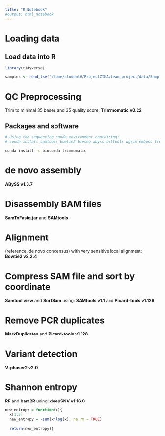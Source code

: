 ```yaml
---
title: "R Notebook"
#output: html_notebook
---
```


# Loading data
## Load data into R
```r
library(tidyverse)

```

```r

samples <- read_tsv("/home/student6/ProjectZIKA/team_project/data/Sample_table.txt", )

```

# QC Preprocessing
Trim to minimal 35 bases and 35 quality score: **Trimmomatic v0.22**

## Packages and software
```bash

# Using the sequencing conda environment containing:
# conda install samtools bowtie2 breseq abyss bcftools wgsim emboss tree

conda install -c bioconda trimmomatic


```


# de novo assembly
**ABySS v1.3.7**


# Disassembly BAM files
**SamToFastq.jar** and **SAMtools**


# Alignment
(reference, de novo concensus) with very sensitive local alignment:
**Bowtie2 v2.2.4**



# Compress SAM file and sort by coordinate
**Samtool view** and **SortSam** using:
**SAMtools v1.1** and **Picard-tools v1.128**


# Remove PCR duplicates
**MarkDuplicates** and **Picard-tools v1.128**


# Variant detection
**V-phaser2 v2.0**


# Shannon entropy
**RF** and **bam2R** using:
**deepSNV v1.16.0**

```r
new_entropy = function(x){
  x[1:5]
  new_entropy = -sum(x*log(x), na.rm = TRUE)
  
  return(new_entropy)}
```


